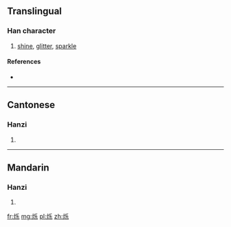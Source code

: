 {{also|爍}}
==Translingual==

===Han character===
{{Han char|rn=86|rad=火|as=05|sn=9|four=|canj=火竹女木 (FHVD)}}

# [[shine]], [[glitter]], [[sparkle]]

====References====
* {{Han ref|kx=0669.101|hdz=32196.090|uh=70C1|ud=28865}}

----

==Cantonese==

===Hanzi===
{{yue-hanzi|jyut=soek3|y=seuk3|tra=爍}}

# {{defn|lang=yue|sort=火05}}

----

==Mandarin==

===Hanzi===
{{cmn-hanzi|tra=爍|pin=[[shuò]] ([[shuo4]])|wg=shuo<sup>4</sup>}}

# {{defn|lang=cmn|sort=火05}}

[[fr:烁]]
[[mg:烁]]
[[pl:烁]]
[[zh:烁]]